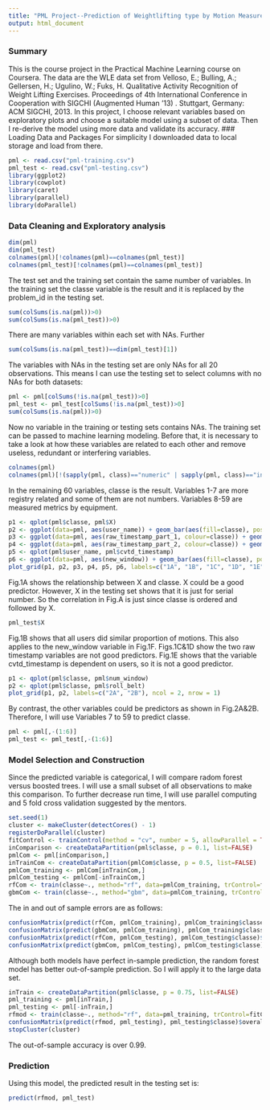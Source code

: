 ```yaml
---
title: "PML Project--Prediction of Weightlifting type by Motion Measurement"
output: html_document
---
```

### Summary
This is the course project in the Practical Machine Learning course on Coursera. The data are the WLE data set from Velloso, E.; Bulling, A.; Gellersen, H.; Ugulino, W.; Fuks, H. Qualitative Activity Recognition of Weight Lifting Exercises. Proceedings of 4th International Conference in Cooperation with SIGCHI (Augmented Human '13) . Stuttgart, Germany: ACM SIGCHI, 2013. In this project, I choose relevant variables based on exploratory plots and choose a suitable model using a subset of data. Then I re-derive the model using more data and validate its accuracy.
### Loading Data and Packages
For simplicity I downloaded data to local storage and load from there.
```r
pml <- read.csv("pml-training.csv")
pml_test <- read.csv("pml-testing.csv")
library(ggplot2)
library(cowplot)
library(caret)
library(parallel)
library(doParallel)
```
### Data Cleaning and Exploratory analysis
```r
dim(pml)
dim(pml_test)
colnames(pml)[!colnames(pml)==colnames(pml_test)]
colnames(pml_test)[!colnames(pml)==colnames(pml_test)]
```
The test set and the training set contain the same number of variables. In the training set the classe variable is the result and it is replaced by the problem_id in the testing set.
```r
sum(colSums(is.na(pml))>0)
sum(colSums(is.na(pml_test))>0)
```
There are many variables within each set with NAs. Further
```r
sum(colSums(is.na(pml_test))==dim(pml_test)[1])
```
The variables with NAs in the testing set are only NAs for all 20 observations. This means I can use the testing set to select columns with no NAs for both datasets:
```r
pml <- pml[colSums(!is.na(pml_test))>0]
pml_test <- pml_test[colSums(!is.na(pml_test))>0]
sum(colSums(is.na(pml))>0)
```
Now no variable in the training or testing sets contains NAs. The training set can be passed to machine learning modeling. Before that, it is necessary to take a look at how these variables are related to each other and remove useless, redundant or interfering variables.
```r
colnames(pml)
colnames(pml)[!(sapply(pml, class)=="numeric" | sapply(pml, class)=="integer")]
```
In the remaining 60 variables, classe is the result. Variables 1-7 are more registry related and some of them are not numbers. Variables 8-59 are measured metrics by equipment.
```r
p1 <- qplot(pml$classe, pml$X)
p2 <- ggplot(data=pml, aes(user_name)) + geom_bar(aes(fill=classe), position = "fill")
p3 <- ggplot(data=pml, aes(raw_timestamp_part_1, colour=classe)) + geom_density()
p4 <- ggplot(data=pml, aes(raw_timestamp_part_2, colour=classe)) + geom_density()
p5 <- qplot(pml$user_name, pml$cvtd_timestamp)
p6 <- ggplot(data=pml, aes(new_window)) + geom_bar(aes(fill=classe), position = "fill")
plot_grid(p1, p2, p3, p4, p5, p6, labels=c("1A", "1B", "1C", "1D", "1E", "1F"), ncol = 2, nrow = 3)
```

Fig.1A shows the relationship between X and classe. X could be a good predictor. However, X in the testing set shows that it is just for serial number. So the correlation in Fig.A is just since classe is ordered and followed by X.
```r
pml_test$X
```
Fig.1B shows that all users did similar proportion of motions. This also applies to the new\_window variable in Fig.1F. Figs.1C&1D show the two raw timestamp variables are not good predictors. Fig.1E shows that the variable cvtd\_timestamp is dependent on users, so it is not a good predictor.
```r
p1 <- qplot(pml$classe, pml$num_window)
p2 <- qplot(pml$classe, pml$roll_belt)
plot_grid(p1, p2, labels=c("2A", "2B"), ncol = 2, nrow = 1)
```

By contrast, the other variables could be predictors as shown in Fig.2A&2B. Therefore, I will use Variables 7 to 59 to predict classe.
```r
pml <- pml[,-(1:6)]
pml_test <- pml_test[,-(1:6)]
```
### Model Selection and Construction
Since the predicted variable is categorical, I will compare radom forest versus boosted trees. I will use a small subset of all observations to make this comparison. To further decrease run time, I will use parallel computing and 5 fold cross validation suggested by the mentors.
```r
set.seed(1)
cluster <- makeCluster(detectCores() - 1)
registerDoParallel(cluster)
fitControl <- trainControl(method = "cv", number = 5, allowParallel = TRUE)
inComparison <- createDataPartition(pml$classe, p = 0.1, list=FALSE)
pmlCom <- pml[inComparison,]
inTrainCom <- createDataPartition(pmlCom$classe, p = 0.5, list=FALSE)
pmlCom_training <- pmlCom[inTrainCom,]
pmlCom_testing <- pmlCom[-inTrainCom,]
rfCom <- train(classe~., method="rf", data=pmlCom_training, trControl=fitControl)
gbmCom <- train(classe~., method="gbm", data=pmlCom_training, trControl=fitControl, verbose=FALSE)
```
The in and out of sample errors are as follows:
```r
confusionMatrix(predict(rfCom, pmlCom_training), pmlCom_training$classe)$overall[1]
confusionMatrix(predict(gbmCom, pmlCom_training), pmlCom_training$classe)$overall[1]
confusionMatrix(predict(rfCom, pmlCom_testing), pmlCom_testing$classe)$overall[1]
confusionMatrix(predict(gbmCom, pmlCom_testing), pmlCom_testing$classe)$overall[1]
```
Although both models have perfect in-sample prediction, the random forest model has better out-of-sample prediction. So I will apply it to the large data set.
```r
inTrain <- createDataPartition(pml$classe, p = 0.75, list=FALSE)
pml_training <- pml[inTrain,]
pml_testing <- pml[-inTrain,]
rfmod <- train(classe~., method="rf", data=pml_training, trControl=fitControl)
confusionMatrix(predict(rfmod, pml_testing), pml_testing$classe)$overall[1]
stopCluster(cluster)
```
The out-of-sample accuracy is over 0.99.

### Prediction
Using this model, the predicted result in the testing set is:
```r
predict(rfmod, pml_test)
```